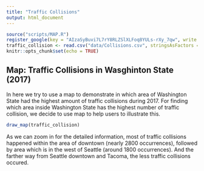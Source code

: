 ```yaml
---
title: "Traffic Collisions"
output: html_document
---
```


```r
source("scripts/MAP.R")
register_google(key = "AIzaSyBuvi7L7rY8RLZSlXLFoq8YULs-rXy_7qw", write = TRUE)
traffic_collision <- read.csv("data/Collisions.csv", stringsAsFactors = FALSE)
knitr::opts_chunk$set(echo = TRUE)
```

## Map: Traffic Collisions in Wasghinton State (2017)

In here we try to use a map to demonstrate in which area of Washington State had the highest amount of traffic collisions during 2017. For finding which area inside Washington State has the highest number of traffic collision, we decide to use map to help users to illustrate this.
```r
draw_map(traffic_collision)
```
As we can zoom in for the detailed information, most of traffic collisions happened within the area of downtown (nearly 2800 occurrences), followed by area which is in the west of Seattle (around 1800 occurrences). And the farther way from Seattle downtown and Tacoma, the less traffic collisions occured.
